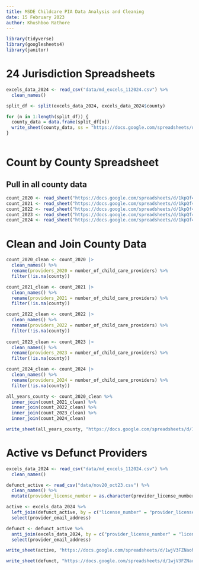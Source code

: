 ```yaml
---
title: MSDE Childcare PIA Data Analysis and Cleaning
date: 15 February 2023
author: Khushboo Rathore
---
```


```r
library(tidyverse)
library(googlesheets4)
library(janitor)

```

# 24 Jurisdiction Spreadsheets
```r
excels_data_2024 <- read_csv("data/md_excels_112024.csv") %>% 
  clean_names()

split_df <- split(excels_data_2024, excels_data_2024$county)

for (n in 1:length(split_df)) {
  county_data = data.frame(split_df[n])
  write_sheet(county_data, ss = "https://docs.google.com/spreadsheets/d/1wjV3FZNaohD2nkxN3zeQUGOOyhU1zgRxQLsf4rhqbuM/edit#gid=93603666")
}
  

```
# Count by County Spreadsheet

## Pull in all county data
```r
count_2020 <- read_sheet("https://docs.google.com/spreadsheets/d/1kpQf4LOUCpGDOVGAliTvAoGN1NTCp4BX4myzJaZ3TVE/edit#gid=406479639", sheet = "2020_county")
count_2021 <- read_sheet("https://docs.google.com/spreadsheets/d/1kpQf4LOUCpGDOVGAliTvAoGN1NTCp4BX4myzJaZ3TVE/edit#gid=406479639", sheet = "2021_county")
count_2022 <- read_sheet("https://docs.google.com/spreadsheets/d/1kpQf4LOUCpGDOVGAliTvAoGN1NTCp4BX4myzJaZ3TVE/edit#gid=406479639", sheet = "2022_county")
count_2023 <- read_sheet("https://docs.google.com/spreadsheets/d/1kpQf4LOUCpGDOVGAliTvAoGN1NTCp4BX4myzJaZ3TVE/edit#gid=406479639", sheet = "2023_county")
count_2024 <- read_sheet("https://docs.google.com/spreadsheets/d/1kpQf4LOUCpGDOVGAliTvAoGN1NTCp4BX4myzJaZ3TVE/edit#gid=406479639", sheet = "2024_county")
```

# Clean and Join County Data
```r
count_2020_clean <- count_2020 |>
  clean_names() %>% 
  rename(providers_2020 = number_of_child_care_providers) %>% 
  filter(!is.na(county))

count_2021_clean <- count_2021 |>
  clean_names() %>% 
  rename(providers_2021 = number_of_child_care_providers) %>% 
  filter(!is.na(county))

count_2022_clean <- count_2022 |>
  clean_names() %>% 
  rename(providers_2022 = number_of_child_care_providers) %>% 
  filter(!is.na(county))
  
count_2023_clean <- count_2023 |>
  clean_names() %>% 
  rename(providers_2023 = number_of_child_care_providers) %>% 
  filter(!is.na(county))

count_2024_clean <- count_2024 |>
  clean_names() %>% 
  rename(providers_2024 = number_of_child_care_providers) %>% 
  filter(!is.na(county))

all_years_county <- count_2020_clean %>% 
  inner_join(count_2021_clean) %>% 
  inner_join(count_2022_clean) %>% 
  inner_join(count_2023_clean) %>% 
  inner_join(count_2024_clean)

write_sheet(all_years_county, "https://docs.google.com/spreadsheets/d/1wjV3FZNaohD2nkxN3zeQUGOOyhU1zgRxQLsf4rhqbuM/edit#gid=0", sheet = "all_years_county")
```

# Active vs Defunct Providers
```r
excels_data_2024 <- read_csv("data/md_excels_112024.csv") %>% 
  clean_names()

defunct_active <- read_csv("data/nov20_oct23.csv") %>% 
  clean_names() %>% 
  mutate(provider_license_number = as.character(provider_license_number))

active <- excels_data_2024 %>% 
  left_join(defunct_active, by = c("license_number" = "provider_license_number")) %>% 
  select(provider_email_address)

defunct <- defunct_active %>% 
  anti_join(excels_data_2024, by = c("provider_license_number" = "license_number")) %>% 
  select(provider_email_address)

write_sheet(active, "https://docs.google.com/spreadsheets/d/1wjV3FZNaohD2nkxN3zeQUGOOyhU1zgRxQLsf4rhqbuM/edit#gid=0", sheet = "active_emails")

write_sheet(defunct, "https://docs.google.com/spreadsheets/d/1wjV3FZNaohD2nkxN3zeQUGOOyhU1zgRxQLsf4rhqbuM/edit#gid=0", sheet = "defunct_emails")
```


